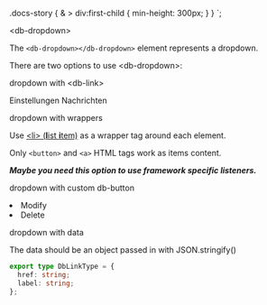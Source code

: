 


  .docs-story {
    & > div:first-child {
      min-height: 300px;
    }
  }
`;

<Meta title="Utility/Dropdown/Intro" />

<StyledCanvas>

<db-headline variant="1">&lt;db-dropdown&gt;</db-headline>

The `<db-dropdown></db-dropdown>` element represents a dropdown.

There are two options to use &lt;db-dropdown&gt;:

<db-headline variant="2">dropdown with &lt;db-link&gt;</db-headline>

<Canvas>
  <db-dropdown opposite>
    <db-link href="#">Einstellungen</db-link>
    <db-link href="#">Nachrichten</db-link>
  </db-dropdown>
</Canvas>

<db-headline variant="2">dropdown with wrappers</db-headline>

Use [&lt;li&gt; (**l**ist **i**tem)](https://developer.mozilla.org/en-US/docs/Web/HTML/Element/li) as a wrapper tag around each element.

Only `<button>` and `<a>` HTML tags work as items content.

<i>
  <strong>
    Maybe you need this option to use framework specific listeners.
  </strong>
</i>



<db-headline>dropdown with custom db-button</db-headline>

<Canvas>
  <db-dropdown opposite>
    <li>
      <db-button title="Title text">
        Modify
      </db-button>
    </li>
    <li>
      <db-button title="Title text">
        Delete
      </db-button>
    </li>
  </db-dropdown>
</Canvas>

<db-headline>dropdown with data</db-headline>

<Canvas>
  <db-dropdown opposite data={mockData()} />
</Canvas>


The data should be an object passed in with JSON.stringify()

```typescript
export type DbLinkType = {
  href: string;
  label: string;
};
```

</StyledCanvas>

<Readme />
